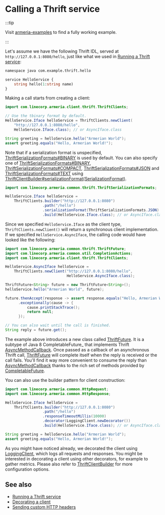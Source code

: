 # Calling a Thrift service

:::tip

Visit [armeria-examples](https://github.com/line/armeria-examples) to find a fully working example.

:::

Let's assume we have the following Thrift IDL, served at `http://127.0.0.1:8080/hello`, just like what we
used in [Running a Thrift service](/docs/server/thrift):

```protobuf
namespace java com.example.thrift.hello

service HelloService {
    string hello(1:string name)
}
```

Making a call starts from creating a client:

```java
import com.linecorp.armeria.client.thrift.ThriftClients;

// Use the tbinary format by default.
HelloService.Iface helloService = ThriftClients.newClient(
    "http://127.0.0.1:8080/hello",
    HelloService.Iface.class); // or AsyncIface.class

String greeting = helloService.hello("Armerian World");
assert greeting.equals("Hello, Armerian World!");
```

Note that if a serialization format is unspecified, [ThriftSerializationFormats#BINARY](type) is used by
default. You can also specify one of [ThriftSerializationFormats#BINARY](type),
[ThriftSerializationFormats#COMPACT](type), [ThriftSerializationFormats#JSON](type)
and [ThriftSerializationFormats#TEXT](type) 
using [ThriftClientBuilder#serializationFormat(SerializationFormat)](type).

```java
import com.linecorp.armeria.common.thrift.ThriftSerializationFormats;

HelloService.Iface helloService =
    ThriftClients.builder("http://127.0.0.1:8080")
                 .path("/hello")
                 .serializationFormat(ThriftSerializationFormats.JSON)
                 .build(HelloService.Iface.class); // or AsyncIface.class
```

Since we specified `HelloService.Iface` as the client type, `ThriftClients.newClient()` will return a
synchronous client implementation. If we specified `HelloService.AsyncIface`, the calling code would have looked
like the following:

```java
import com.linecorp.armeria.common.thrift.ThriftFuture;
import com.linecorp.armeria.common.util.CompletionActions;
import com.linecorp.armeria.client.thrift.ThriftClients;

HelloService.AsyncIface helloService = 
    ThriftClients.newClient("http://127.0.0.1:8080/hello",
                            HelloService.AsyncIface.class);

ThriftFuture<String> future = new ThriftFuture<String>();
helloService.hello("Armerian World", future);

future.thenAccept(response -> assert response.equals("Hello, Armerian World!"))
      .exceptionally(cause -> {
          cause.printStackTrace();
          return null;
      });

// You can also wait until the call is finished.
String reply = future.get();
```

The example above introduces a new class called [ThriftFuture](type). It is a subtype of Java 8
CompletableFuture_ that implements Thrift [AsyncMethodCallback]. Once passed as a callback of an asynchronous
Thrift call, [ThriftFuture](type) will complete itself when the reply is received or the call
fails. You'll find it way more convenient to consume the reply than [AsyncMethodCallback] thanks to the rich set
of methods provided by [CompletableFuture].

You can also use the builder pattern for client construction:

```java
import com.linecorp.armeria.common.HttpRequest;
import com.linecorp.armeria.common.HttpResponse;

HelloService.Iface helloService =
    ThriftClients.builder("http://127.0.0.1:8080")
                 .path("/hello")
                 .responseTimeoutMillis(10000)
                 .decorator(LoggingClient.newDecorator())
                 .build(HelloService.Iface.class); // or AsyncIface.class

String greeting = helloService.hello("Armerian World");
assert greeting.equals("Hello, Armerian World!");
```

As you might have noticed already, we decorated the client using [LoggingClient](type), which logs all
requests and responses. You might be interested in decorating a client using other decorators, for example
to gather metrics. Please also refer to [ThriftClientBuilder](type) for more configuration options.

## See also

- [Running a Thrift service](/docs/server/thrift)
- [Decorating a client](/docs/client/decorator)
- [Sending custom HTTP headers](/docs/client/custom-http-headers)

[AsyncMethodCallback]: https://github.com/apache/thrift/blob/bd964c7f3460c308161cb6eb90583874a7d8d848/lib/java/src/org/apache/thrift/async/AsyncMethodCallback.java#L22
[CompletableFuture]: https://docs.oracle.com/javase/10/docs/api/java/util/concurrent/CompletableFuture.html
